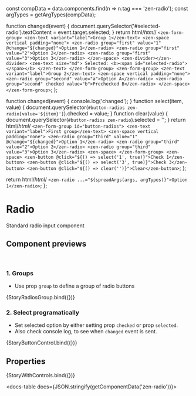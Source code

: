 
const compData = data.components.find(n => n.tag === 'zen-radio');
const argTypes = getArgTypes(compData);

<Meta title="Forms/Radio" component="zen-radio" argTypes={argTypes} />

  function changed(event) {
    document.querySelector('#selected-radio').textContent = event.target.selected;
  }
  return html/*html*/ `
    <zen-form-group>
      <zen-text variant="label">Group 1</zen-text>
      <zen-space vertical padding="none">
        <zen-radio group="first" value="1" @change="${changed}">Option 1</zen-radio>
        <zen-radio group="first" value="2">Option 2</zen-radio>
        <zen-radio group="first" value="3">Option 3</zen-radio>
      </zen-space>
      <zen-divider></zen-divider>
      <zen-text size="md">
        Selected: <b><span id="selected-radio"></span></b>
      </zen-text>
    </zen-form-group>
    <zen-form-group>
      <zen-text variant="label">Group 2</zen-text>
      <zen-space vertical padding="none">
        <zen-radio group="second" value="a">Option A</zen-radio>
        <zen-radio group="second" checked value="b">Prechecked B</zen-radio>
      </zen-space>
    </zen-form-group>
  `;
};

  function changed(event) {
    console.log('changed');
  }
  function select(item, value) {
    document.querySelector(`#button-radios zen-radio[value='${item}']`).checked = value;
  }
  function clear(value) {
    document.querySelector(`#button-radios zen-radio`).selected = '';
  }
  return html/*html*/ `
    <zen-form-group id="button-radios">
      <zen-text variant="label">First group</zen-text>
      <zen-space vertical padding="none">
        <zen-radio group="third" value="1" @change="${changed}">Option 1</zen-radio>
        <zen-radio group="third" value="2">Option 2</zen-radio>
        <zen-radio group="third" value="3">Option 3</zen-radio>
      <zen-space>
    </zen-form-group>
    <zen-space>
      <zen-button @click="${() => select('1', true)}">Check 1</zen-button>
      <zen-button @click="${() => select('3', true)}">Check 3</zen-button>
      <zen-button @click="${() => clear('')}">Clear</zen-button>
  `;
};

  return html/*html*/ ` <zen-radio ...="${spreadArgs(args, argTypes)}">Option 1</zen-radio> `;
};

# Radio

Standard radio input component

## Component previews

<br />

### 1. Groups

- Use prop `group` to define a group of radio buttons

<Canvas>
  <Story name="button">{StoryRadiosGroup.bind({})}</Story>
</Canvas>

### 2. Select programatically

- Set selected option by either setting prop `checked` or prop `selected`.
- Also check console log, to see when `changed` event is sent.

<Canvas>
  <Story name="buttonControl">{StoryButtonControl.bind({})}</Story>
</Canvas>

## Properties

<Canvas>
  <Story
    name="default"
    args={{
      ...getDefaultArgs(argTypes),
    }}
  >
    {StoryWithControls.bind({})}
  </Story>
</Canvas>

<ArgsTable story="default" />

<docs-table docs={JSON.stringify(getComponentData('zen-radio'))}></docs-table>
